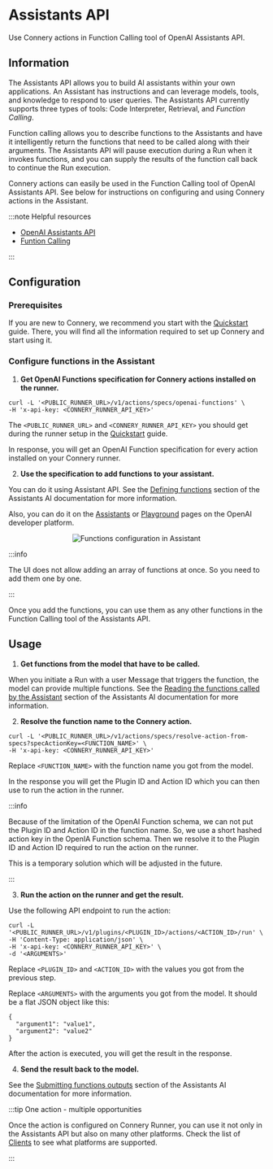 # Assistants API

Use Connery actions in Function Calling tool of OpenAI Assistants API.

## Information

The Assistants API allows you to build AI assistants within your own applications.
An Assistant has instructions and can leverage models, tools, and knowledge to respond to user queries.
The Assistants API currently supports three types of tools: Code Interpreter, Retrieval, and _Function Calling_.

Function calling allows you to describe functions to the Assistants and have it intelligently return the functions that need to be called along with their arguments.
The Assistants API will pause execution during a Run when it invokes functions, and you can supply the results of the function call back to continue the Run execution.

Connery actions can easily be used in the Function Calling tool of OpenAI Assistants API.
See below for instructions on configuring and using Connery actions in the Assistant.

:::note Helpful resources

- [OpenAI Assistants API](https://platform.openai.com/docs/assistants/overview/agents)
- [Funtion Calling](https://platform.openai.com/docs/assistants/tools/function-calling)

:::

## Configuration

### Prerequisites

If you are new to Connery, we recommend you start with the [Quickstart](/docs/platform/quick-start/) guide.
There, you will find all the information required to set up Connery and start using it.

### Configure functions in the Assistant

1. **Get OpenAI Functions specification for Connery actions installed on the runner.**

```
curl -L '<PUBLIC_RUNNER_URL>/v1/actions/specs/openai-functions' \
-H 'x-api-key: <CONNERY_RUNNER_API_KEY>'
```

The `<PUBLIC_RUNNER_URL>` and `<CONNERY_RUNNER_API_KEY>` you should get during the runner setup in the [Quickstart](/docs/platform/quick-start/) guide.

In response, you will get an OpenAI Function specification for every action installed on your Connery runner.

2. **Use the specification to add functions to your assistant.**

You can do it using Assistant API.
See the [Defining functions](https://platform.openai.com/docs/assistants/tools/defining-functions) section of the Assistants AI documentation for more information.

Also, you can do it on the [Assistants](https://platform.openai.com/assistants) or [Playground](https://platform.openai.com/playground) pages on the OpenAI developer platform.

<p align="center">
  <img
    src="/img/openai/functions-configuration-in-assistant-1@2x.png"
    alt="Functions configuration in Assistant"
  />
</p>

:::info

The UI does not allow adding an array of functions at once. So you need to add them one by one.

:::

Once you add the functions, you can use them as any other functions in the Function Calling tool of the Assistants API.

## Usage

1. **Get functions from the model that have to be called.**

When you initiate a Run with a user Message that triggers the function, the model can provide multiple functions.
See the [Reading the functions called by the Assistant](https://platform.openai.com/docs/assistants/tools/reading-the-functions-called-by-the-assistant) section of the Assistants AI documentation for more information.

2. **Resolve the function name to the Connery action.**

```
curl -L '<PUBLIC_RUNNER_URL>/v1/actions/specs/resolve-action-from-specs?specActionKey=<FUNCTION_NAME>' \
-H 'x-api-key: <CONNERY_RUNNER_API_KEY>'
```

Replace `<FUNCTION_NAME>` with the function name you got from the model.

In the response you will get the Plugin ID and Action ID which you can then use to run the action in the runner.

:::info

Because of the limitation of the OpenAI Function schema, we can not put the Plugin ID and Action ID in the function name.
So, we use a short hashed action key in the OpenIA Function schema.
Then we resolve it to the Plugin ID and Action ID required to run the action on the runner.

This is a temporary solution which will be adjusted in the future.

:::

3. **Run the action on the runner and get the result.**

Use the following API endpoint to run the action:

```
curl -L '<PUBLIC_RUNNER_URL>/v1/plugins/<PLUGIN_ID>/actions/<ACTION_ID>/run' \
-H 'Content-Type: application/json' \
-H 'x-api-key: <CONNERY_RUNNER_API_KEY>' \
-d '<ARGUMENTS>'
```

Replace `<PLUGIN_ID>` and `<ACTION_ID>` with the values you got from the previous step.

Replace `<ARGUMENTS>` with the arguments you got from the model.
It should be a flat JSON object like this:

```
{
  "argument1": "value1",
  "argument2": "value2"
}
```

After the action is executed, you will get the result in the response.

4. **Send the result back to the model.**

See the [Submitting functions outputs](https://platform.openai.com/docs/assistants/tools/submitting-functions-outputs) section of the Assistants AI documentation for more information.

:::tip One action - multiple opportunities

Once the action is configured on Connery Runner, you can use it not only in the Assistants API but also on many other platforms.
Check the list of [Clients](/docs/clients/native/) to see what platforms are supported.

:::
